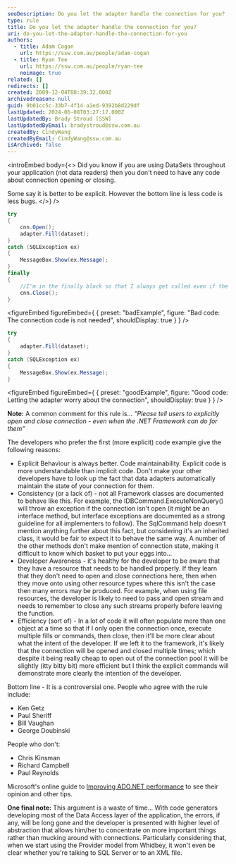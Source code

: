 ```yaml
---
seoDescription: Do you let the adapter handle the connection for you?
type: rule
title: Do you let the adapter handle the connection for you?
uri: do-you-let-the-adapter-handle-the-connection-for-you
authors:
  - title: Adam Cogan
    url: https://ssw.com.au/people/adam-cogan
  - title: Ryan Tee
    url: https://ssw.com.au/people/ryan-tee
    noimage: true
related: []
redirects: []
created: 2009-12-04T08:39:32.000Z
archivedreason: null
guid: 9b01cc5c-33b7-4f14-a1ed-9392b8d229df
lastUpdated: 2024-06-08T03:27:17.000Z
lastUpdatedBy: Brady Stroud [SSW]
lastUpdatedByEmail: bradystroud@ssw.com.au
createdBy: CindyWang
createdByEmail: CindyWang@ssw.com.au
isArchived: false
---
```


<introEmbed
  body={<>
Did you know if you are using DataSets throughout your application (not data readers) then you don't need to have any code about connection opening or closing.

Some say it is better to be explicit. However the bottom line is less code is less bugs.
  </>}
/>
```cs
try
{
    cnn.Open();
    adapter.Fill(dataset);
}
catch (SQLException ex)
{
    MessageBox.Show(ex.Message);
}
finally
{
    //I'm in the finally block so that I always get called even if the fill fails.
    cnn.Close();
}
```
<figureEmbed figureEmbed={ {
  preset: "badExample",
  figure: "Bad code: The connection code is not needed",
  shouldDisplay: true
} } />


```cs
try
{
    adapter.Fill(dataset);
}
catch (SQLException ex)
{
    MessageBox.Show(ex.Message);
}
```
<figureEmbed figureEmbed={ {
  preset: "goodExample",
  figure: "Good code: Letting the adapter worry about the connection",
  shouldDisplay: true
} } />


**Note:** A common comment for this rule is... _"Please tell users to explicitly open and close connection - even when the .NET Framework can do for them"_

The developers who prefer the first (more explicit) code example give the following reasons:

- Explicit Behaviour is always better. Code maintainability. Explicit code is more understandable than implicit code. Don't make your other developers have to look up the fact that data adapters automatically maintain the state of your connection for them.
- Consistency (or a lack of) - not all Framework classes are documented to behave like this. For example, the IDBCommand.ExecuteNonQuery() will throw an exception if the connection isn't open (it might be an interface method, but interface exceptions are documented as a strong guideline for all implementers to follow). The SqlCommand help doesn't mention anything further about this fact, but considering it's an inherited class, it would be fair to expect it to behave the same way. A number of the other methods don't make mention of connection state, making it difficult to know which basket to put your eggs into...
- Developer Awareness - it's healthy for the developer to be aware that they have a resource that needs to be handled properly. If they learn that they don't need to open and close connections here, then when they move onto using other resource types where this isn't the case then many errors may be produced. For example, when using file resources, the developer is likely to need to pass and open stream and needs to remember to close any such streams properly before leaving the function.
- Efficiency (sort of) - In a lot of code it will often populate more than one object at a time so that if I only open the connection once, execute multiple fills or commands, then close, then it'll be more clear about what the intent of the developer. If we left it to the framework, it's likely that the connection will be opened and closed multiple times; which despite it being really cheap to open out of the connection pool it will be slightly (itty bitty bit) more efficient but I think the explicit commands will demonstrate more clearly the intention of the developer.

Bottom line - It is a controversial one. People who agree with the rule include:

- Ken Getz
- Paul Sheriff
- Bill Vaughan
- George Doubinski

People who don't:

- Chris Kinsman
- Richard Campbell
- Paul Reynolds

Microsoft's online guide to [Improving ADO.NET performance](http://www.ssw.com.au/ssw/Redirect/MSDN_ADO.htm) to see their opinion and other tips.

**One final note:** This argument is a waste of time... With code generators developing most of the Data Access layer of the application, the errors, if any, will be long gone and the developer is presented with higher level of abstraction that allows him/her to concentrate on more important things rather than mucking around with connections. Particularly considering that, when we start using the Provider model from Whidbey, it won't even be clear whether you're talking to SQL Server or to an XML file.
